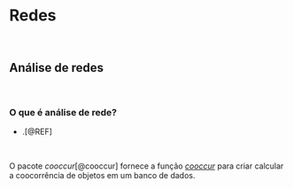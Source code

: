 # **Redes**

<br>

## Análise de redes

<br>

### O que é análise de rede?

-   .[@REF]

<br>

::: {.infobox .Rlogo data-latex="{images/Rlogo}"}
O pacote *cooccur*[@cooccur] fornece a função [*cooccur*](https://www.rdocumentation.org/packages/cooccur/versions/1.3/topics/cooccur) para criar calcular a coocorrência de objetos em um banco de dados.
:::

<br>
